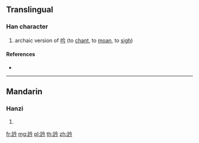 {{character info/new}}
==Translingual==

===Han character===
{{Han char|rn=149|rad=言|as=04|sn=11|four=|canj=YROIN}}
# archaic version of [[吟]] (to [[chant]], to [[moan]], to [[sigh]])

====References====
* {{Han ref|kx=1150.040|dkj=35269|dj=1617.020|hdz=63948.140|uh=8A21|ud=35361}}

----

==Mandarin==

===Hanzi===
{{cmn-hanzi|pin=[[yín]] ([[yin2]])|wg=yin<sup>2</sup>}}

# {{defn|lang=cmn|sort=言04}}

[[fr:訡]]
[[mg:訡]]
[[pl:訡]]
[[th:訡]]
[[zh:訡]]